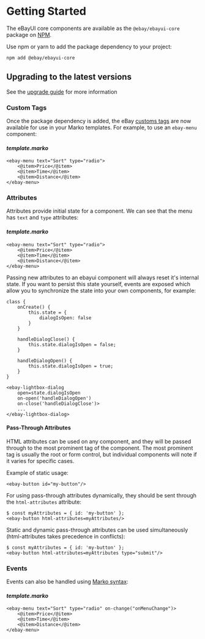 
<Meta title="Getting Started" />

# Getting Started

The eBayUI core components are available as the `@ebay/ebayui-core` package on [NPM](https://www.npmjs.com/package/@ebay/ebayui-core).

Use npm or yarn to add the package dependency to your project:

```sh
npm add @ebay/ebayui-core
```

## Upgrading to the latest versions

See the [upgrade guide](https://github.com/eBay/ebayui-core/tree/master/UPGRADE.md) for more information

### Custom Tags

Once the package dependency is added, the eBay [customs tags](https://markojs.com/docs/custom-tags/) are now available for use in your Marko templates. For example, to use an `ebay-menu` component:

#### _template.marko_

```marko
<ebay-menu text="Sort" type="radio">
    <@item>Price</@item>
    <@item>Time</@item>
    <@item>Distance</@item>
</ebay-menu>
```

### Attributes

Attributes provide initial state for a component. We can see that the menu has `text` and `type` attributes:

#### _template.marko_

```marko
<ebay-menu text="Sort" type="radio">
    <@item>Price</@item>
    <@item>Time</@item>
    <@item>Distance</@item>
</ebay-menu>
```

Passing new attributes to an ebayui component will always reset it's internal state. If you want to persist this state yourself, events are exposed which allow you to synchronize the state into your own components, for example:

```marko
class {
    onCreate() {
        this.state = {
            dialogIsOpen: false
        }
    }

    handleDialogClose() {
        this.state.dialogIsOpen = false;
    }

    handleDialogOpen() {
        this.state.dialogIsOpen = true;
    }
}

<ebay-lightbox-dialog
    open=state.dialogIsOpen
    on-open('handleDialogOpen')
    on-close('handleDialogClose')>
    ...
</ebay-lightbox-dialog>
```

#### Pass-Through Attributes

HTML attributes can be used on any component, and they will be passed through to the most prominent tag of the component. The most prominent tag is usually the root or form control, but individual components will note if it varies for specific cases.

Example of static usage:

```marko
<ebay-button id="my-button"/>
```

For using pass-through attributes dynamically, they should be sent through the `html-attributes` attribute:

```marko
$ const myAttributes = { id: 'my-button' };
<ebay-button html-attributes=myAttributes/>
```

Static and dynamic pass-through attributes can be used simultaneously (html-attributes takes precedence in conflicts):

```marko
$ const myAttributes = { id: 'my-button' };
<ebay-button html-attributes=myAttributes type="submit"/>
```

### Events

Events can also be handled using [Marko syntax](https://markojs.com/docs/events/):

#### _template.marko_

```marko
<ebay-menu text="Sort" type="radio" on-change("onMenuChange")>
    <@item>Price</@item>
    <@item>Time</@item>
    <@item>Distance</@item>
</ebay-menu>
```
